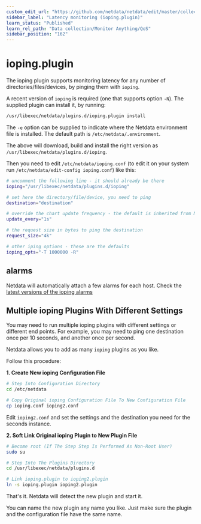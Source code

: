 ```yaml
---
custom_edit_url: "https://github.com/netdata/netdata/edit/master/collectors/ioping.plugin/README.md"
sidebar_label: "Latency monitoring (ioping.plugin)"
learn_status: "Published"
learn_rel_path: "Data collection/Monitor Anything/QoS"
sidebar_position: "162"
---
```



# ioping.plugin

The ioping plugin supports monitoring latency for any number of directories/files/devices,
by pinging them with `ioping`.

A recent version of `ioping` is required (one that supports option `-N`).
The supplied plugin can install it, by running:

```sh
/usr/libexec/netdata/plugins.d/ioping.plugin install
```

The `-e` option can be supplied to indicate where the Netdata environment file is installed. The default path is `/etc/netdata/.environment`.

The above will download, build and install the right version as `/usr/libexec/netdata/plugins.d/ioping`.

Then you need to edit `/etc/netdata/ioping.conf` (to edit it on your system run
`/etc/netdata/edit-config ioping.conf`) like this:

```sh
# uncomment the following line - it should already be there
ioping="/usr/libexec/netdata/plugins.d/ioping"

# set here the directory/file/device, you need to ping
destination="destination"

# override the chart update frequency - the default is inherited from Netdata
update_every="1s"

# the request size in bytes to ping the destination
request_size="4k"

# other iping options - these are the defaults
ioping_opts="-T 1000000 -R"
```

## alarms

Netdata will automatically attach a few alarms for each host.
Check the [latest versions of the ioping alarms](https://raw.githubusercontent.com/netdata/netdata/master/health/health.d/ioping.conf)

## Multiple ioping Plugins With Different Settings

You may need to run multiple ioping plugins with different settings or different end points.
For example, you may need to ping one destination once per 10 seconds, and another once per second.

Netdata allows you to add as many `ioping` plugins as you like.

Follow this procedure:

**1. Create New ioping Configuration File**

```sh
# Step Into Configuration Directory
cd /etc/netdata

# Copy Original ioping Configuration File To New Configuration File
cp ioping.conf ioping2.conf
```

Edit `ioping2.conf` and set the settings and the destination you need for the seconds instance.

**2. Soft Link Original ioping Plugin to New Plugin File**

```sh
# Become root (If The Step Step Is Performed As Non-Root User)
sudo su

# Step Into The Plugins Directory
cd /usr/libexec/netdata/plugins.d

# Link ioping.plugin to ioping2.plugin
ln -s ioping.plugin ioping2.plugin
```

That's it. Netdata will detect the new plugin and start it.

You can name the new plugin any name you like.
Just make sure the plugin and the configuration file have the same name.


